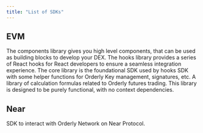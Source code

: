 ```yaml
---
title: "List of SDKs"
---
```


## EVM

<CardGroup cols={2}>
  <Card
    title="React Components SDK"
    icon="react"
    color="rgb(20, 158, 202)"
    href="/sdks/react/overview"
  >
    The components library gives you high level components, that can be used as building blocks to
    develop your DEX.
  </Card>
  <Card title="React Hooks SDK" icon="react" color="rgb(20, 158, 202)" href="/sdks/hooks/overview">
    The hooks library provides a series of React hooks for React developers to ensure a seamless
    integration experience.
  </Card>
  <Card title="Core SDK" icon="js" color="#f7e018" href="/sdks/core/overview">
    The core library is the foundational SDK used by hooks SDK with some helper functions for
    Orderly Key management, signatures, etc.
  </Card>
  <Card title="Perp SDK" icon="chart-line" href="/sdks/perp/overview">
    A library of calculation formulas related to Orderly futures trading. This library is designed
    to be purely functional, with no context dependencies.
  </Card>
</CardGroup>

## Near

<Card title="Near SDK" href="/build-on-near/near-sdk/near-sdk">
  SDK to interact with Orderly Network on Near Protocol.
</Card>
